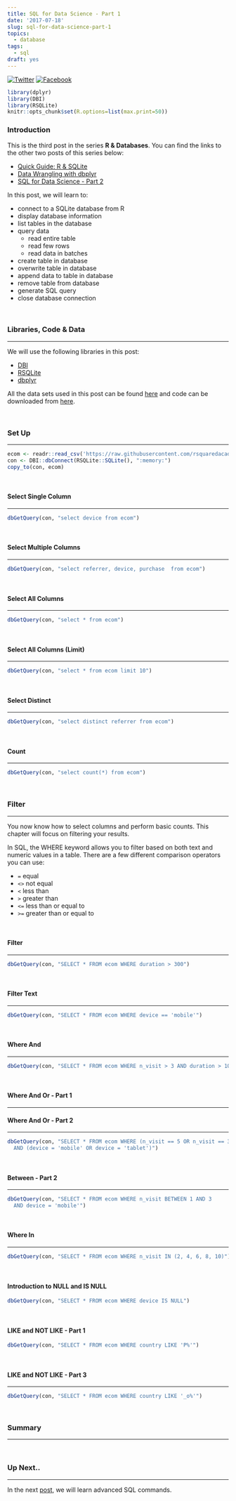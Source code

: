 ```yaml
---
title: SQL for Data Science - Part 1
date: '2017-07-18'
slug: sql-for-data-science-part-1
topics:
  - database
tags:
  - sql
draft: yes
---
```


[![Twitter](http://i.imgur.com/tXSoThF.png)](https://twitter.com/login?redirect_after_login=%2Fhome%3Fstatus)
[![Facebook](http://i.imgur.com/P3YfQoD.png)](https://www.facebook.com/sharer/sharer.php?u=)

```r
library(dplyr)
library(DBI)
library(RSQLite)
knitr::opts_chunk$set(R.options=list(max.print=50))
```

### Introduction

This is the third post in the series **R & Databases**. You can find the links to the other two posts of this series below:

- [Quick Guide: R & SQLite](https://rsquaredacademy.github.io/blog/post/quick-guide-r-sqlite/)
- [Data Wrangling with dbplyr](https://rsquaredacademy.github.io/blog/post/data-wrangling-with-dbplyr)
- [SQL for Data Science - Part 2](https://rsquaredacademy.github.io/blog/post/sql-for-data-science-part-2)

In this post, we will learn to:

- connect to a SQLite database from R
- display database information
- list tables in the database
- query data 
    - read entire table
    - read few rows
    - read data in batches
- create table in database
- overwrite table in database
- append data to table in database
- remove table from database
- generate SQL query
- close database connection

<br>

### Libraries, Code & Data

<hr>

We will use the following libraries in this post:

- [DBI](http://readr.tidyverse.org/)
- [RSQLite](https://rstats-db.github.io/RSQLite/)
- [dbplyr](http://dbplyr.tidyverse.org/)

All the data sets used in this post can be found [here](https://github.com/rsquaredacademy/datasets) and code can be downloaded from [here](https://gist.github.com/rsquaredacademy/f44774d9c6e115c08d5e2e693380a00f).

<br>

### Set Up

<hr>

```r
ecom <- readr::read_csv('https://raw.githubusercontent.com/rsquaredacademy/datasets/master/web.csv')
con <- DBI::dbConnect(RSQLite::SQLite(), ":memory:")
copy_to(con, ecom)
```

<br>

#### Select Single Column

<hr>

```r
dbGetQuery(con, "select device from ecom")
```

<br>

#### Select Multiple Columns

<hr>

```r
dbGetQuery(con, "select referrer, device, purchase  from ecom")
```

<br>

#### Select All Columns

<hr>

```r
dbGetQuery(con, "select * from ecom")
```

<br>

#### Select All Columns (Limit)

<hr>

```r
dbGetQuery(con, "select * from ecom limit 10")
```

<br>

#### Select Distinct

<hr>

```r
dbGetQuery(con, "select distinct referrer from ecom")
```

<br>

#### Count

<hr>

```r
dbGetQuery(con, "select count(*) from ecom")
```

<br>

### Filter

<hr>

You now know how to select columns and perform basic counts. This chapter will focus on filtering your results.

In SQL, the WHERE keyword allows you to filter based on both text and numeric values in a table. There are a few different comparison operators you can use:

- `=` equal
- `<>` not equal
- `<` less than
- `>` greater than
- `<=` less than or equal to
- `>=` greater than or equal to

<br>

#### Filter

<hr>

```r
dbGetQuery(con, "SELECT * FROM ecom WHERE duration > 300")
```

<br>

#### Filter Text

<hr>

```r
dbGetQuery(con, "SELECT * FROM ecom WHERE device == 'mobile'")
```

<br>

#### Where And

<hr>

```r
dbGetQuery(con, "SELECT * FROM ecom WHERE n_visit > 3 AND duration > 100")
```

<br>

#### Where And Or - Part 1

<hr>

#### Where And Or - Part 2

<hr>

```r
dbGetQuery(con, "SELECT * FROM ecom WHERE (n_visit == 5 OR n_visit == 3) 
  AND (device = 'mobile' OR device = 'tablet')")
```

<br>

#### Between - Part 2

<hr>

```r
dbGetQuery(con, "SELECT * FROM ecom WHERE n_visit BETWEEN 1 AND 3
  AND device = 'mobile'")
```

<br>

#### Where In

<hr>

```r
dbGetQuery(con, "SELECT * FROM ecom WHERE n_visit IN (2, 4, 6, 8, 10)")
```

<br>

#### Introduction to NULL and IS NULL


```r
dbGetQuery(con, "SELECT * FROM ecom WHERE device IS NULL")
```

<br>

#### LIKE and NOT LIKE - Part 1


```r
dbGetQuery(con, "SELECT * FROM ecom WHERE country LIKE 'P%'")
```

<br>

#### LIKE and NOT LIKE - Part 3

<hr>

```r
dbGetQuery(con, "SELECT * FROM ecom WHERE country LIKE '_o%'")
```

<br>

### Summary

<hr>

<br>

### Up Next..

<hr>

In the next [post](https://rsquaredacademy.github.io/blog/post/sql-for-data-science-part-2), we will learn advanced SQL commands.

<br>
